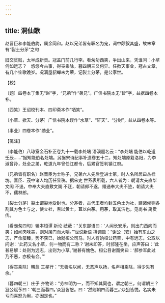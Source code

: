 ```yaml
---
---
---
```

title: 洞仙歌
---



赵晋臣和李能伯韵，属余同和。赵以兄弟皆有职名为宠，词中颇叙其盛，故末章有“裂土分茅”之句





旧交贫贱，太半成新贵。冠盖门前几行李。看匆匆西笑，争出山来，凭谁问：小草何如远志？　悠悠今古事，得丧乘除，暮四朝三又何异。任掀天事业，冠古文章，有几个笙歌晚岁。况满屋貂蝉未为荣，记裂土分茅，是公家世。





【校】


〔题〕四卷本丁集无“赵”字，“兄弟”作“弟兄”。广信书院本无“皆”字，兹据四卷本补。

〔西笑〕王诏校刊本、四印斋本作“哂笑”。

〔小草、掀天、分茅〕广信书院本误作“水草”、“轩天”、“分封”，兹从四卷本等。

〔事业〕四卷本作“勋业”。





【笺注】


〔李能伯〕八琼室金石补正卷九十一载李处端 浯溪题名云：“李处端 能伯以乾道壬辰……”据知能伯名处端。另据宋诗纪事补遗卷五十二，知处端原籍洛阳，为李淑曾孙，处全之弟，乾道九年曾任江都令，后累官签判镇江府。

〔兄弟皆有职名〕赵晋臣为士称子，兄弟六人先后登进士第，时人名所居曰丛桂坊。晋臣、茂中诸人均历任显秩。据宋史 世系表所载，六人者为：朝请大夫直华文阁 不逷，中奉大夫直敷文阁 不迂，朝请郎不遂，赠通奉大夫不迹，朝请大夫不，儒林郎。

〔裂土分茅〕裂土谓裂地受封也。分茅者，古代王者均封五色土为社，建诸侯则各割其方色土与之，使立社，焘以黄土，苴以白茅。用茅，取其洁也。见尚书 禹贡传。

〔看匆匆四句〕辑本桓谭 新论 祛蔽：“关东鄙语曰：‘人闻长安乐，则出门西向而笑；如闻肉味美，则对屠门而大嚼。’”世说新语 排调篇：“谢公（安）始有东山之志，严命屡臻，势不获已，始就桓公司马。时人有饷桓公药草，中有远志，公取以问谢：‘此药又名小草，何一物而有二称？’谢未即答，时郝隆在坐，应声答曰：‘此甚易解：处则为远志，出则为小草。’谢甚有愧色。桓公目谢而笑曰：‘郝参军此过乃不恶，亦极有会。’”

〔得丧乘除〕韩愈 三星行：“无善名以闻，无恶声以扬，名声相乘除，得少失有余。”

〔暮四朝三〕庄子 齐物论：“劳神明为一，而不知其同也，谓之朝三。何谓朝三？狙公赋芧曰：‘朝三而暮四。’众狙皆怒。曰：‘然则朝四而暮三。’众狙皆悦。名实未亏而喜怒为用，亦因是也。”